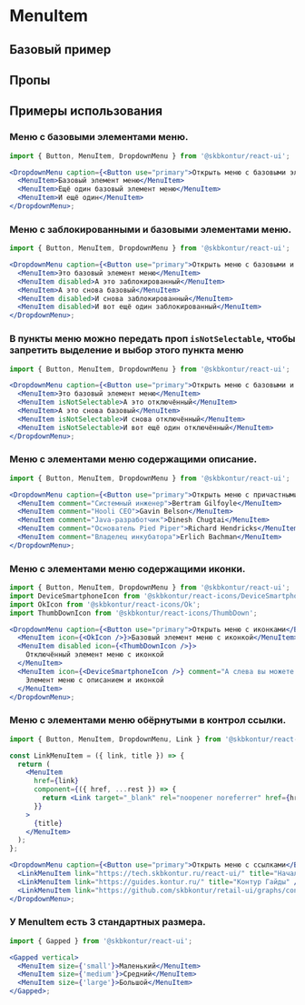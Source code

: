 
<Meta of={MenuItemStories} />

# MenuItem

<Description />

## Базовый пример

<Primary />

## Пропы

<Controls />

## Примеры использования

### Меню с базовыми элементами меню.

```jsx harmony
import { Button, MenuItem, DropdownMenu } from '@skbkontur/react-ui';

<DropdownMenu caption={<Button use="primary">Открыть меню с базовыми элементами меню</Button>}>
  <MenuItem>Базовый элемент меню</MenuItem>
  <MenuItem>Ещё один базовый элемент меню</MenuItem>
  <MenuItem>И ещё один</MenuItem>
</DropdownMenu>;
```

### Меню с заблокированными и базовыми элементами меню.

```jsx harmony
import { Button, MenuItem, DropdownMenu } from '@skbkontur/react-ui';

<DropdownMenu caption={<Button use="primary">Открыть меню с базовыми и заблокированными элементами</Button>}>
  <MenuItem>Это базовый элемент меню</MenuItem>
  <MenuItem disabled>А это заблокированный</MenuItem>
  <MenuItem>А это снова базовый</MenuItem>
  <MenuItem disabled>И снова заблокированный</MenuItem>
  <MenuItem disabled>И вот ещё один заблокированный</MenuItem>
</DropdownMenu>;
```

### В пункты меню можно передать проп `isNotSelectable`, чтобы запретить выделение и выбор этого пункта меню

```jsx harmony
import { Button, MenuItem, DropdownMenu } from '@skbkontur/react-ui';

<DropdownMenu caption={<Button use="primary">Открыть меню с базовыми и отключёнными элементами</Button>}>
  <MenuItem>Это базовый элемент меню</MenuItem>
  <MenuItem isNotSelectable>А это отключённый</MenuItem>
  <MenuItem>А это снова базовый</MenuItem>
  <MenuItem isNotSelectable>И снова отключённый</MenuItem>
  <MenuItem isNotSelectable>И вот ещё один отключённый</MenuItem>
</DropdownMenu>;
```

### Меню с элементами меню содержащими описание.

```jsx harmony
import { Button, MenuItem, DropdownMenu } from '@skbkontur/react-ui';

<DropdownMenu caption={<Button use="primary">Открыть меню с причастными к Pied Piper</Button>}>
  <MenuItem comment="Системный инженер">Bertram Gilfoyle</MenuItem>
  <MenuItem comment="Hooli CEO">Gavin Belson</MenuItem>
  <MenuItem comment="Java-разработчик">Dinesh Chugtai</MenuItem>
  <MenuItem comment="Основатель Pied Piper">Richard Hendricks</MenuItem>
  <MenuItem comment="Владелец инкубатора">Erlich Bachman</MenuItem>
</DropdownMenu>;
```

### Меню с элементами меню содержащими иконки.

```jsx harmony
import { Button, MenuItem, DropdownMenu } from '@skbkontur/react-ui';
import DeviceSmartphoneIcon from '@skbkontur/react-icons/DeviceSmartphone';
import OkIcon from '@skbkontur/react-icons/Ok';
import ThumbDownIcon from '@skbkontur/react-icons/ThumbDown';

<DropdownMenu caption={<Button use="primary">Открыть меню с иконками</Button>}>
  <MenuItem icon={<OkIcon />}>Базовый элемент меню c иконкой</MenuItem>
  <MenuItem disabled icon={<ThumbDownIcon />}>
    Отключённый элемент меню с иконкой
  </MenuItem>
  <MenuItem icon={<DeviceSmartphoneIcon />} comment="А слева вы можете видеть икону 21-го века">
    Элемент меню с описанием и иконкой
  </MenuItem>
</DropdownMenu>;
```

### Меню с элементами меню обёрнутыми в контрол ссылки.

```jsx harmony
import { Button, MenuItem, DropdownMenu, Link } from '@skbkontur/react-ui';

const LinkMenuItem = ({ link, title }) => {
  return (
    <MenuItem
      href={link}
      component={({ href, ...rest }) => {
        return <Link target="_blank" rel="noopener noreferrer" href={href} {...rest} />;
      }}
    >
      {title}
    </MenuItem>
  );
};

<DropdownMenu caption={<Button use="primary">Открыть меню с ссылками</Button>}>
  <LinkMenuItem link="https://tech.skbkontur.ru/react-ui/" title="Начало документации" />
  <LinkMenuItem link="https://guides.kontur.ru/" title="Контур Гайды" />
  <LinkMenuItem link="https://github.com/skbkontur/retail-ui/graphs/contributors" title="Список прекрасных людей" />
</DropdownMenu>;
```

### У MenuItem есть 3 стандартных размера.

```jsx harmony
import { Gapped } from '@skbkontur/react-ui';

<Gapped vertical>
  <MenuItem size={'small'}>Маленький</MenuItem>
  <MenuItem size={'medium'}>Средний</MenuItem>
  <MenuItem size={'large'}>Большой</MenuItem>
</Gapped>;
```
